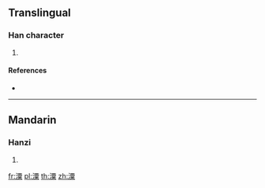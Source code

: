 {{character info/new}}
==Translingual==

===Han character===
{{Han char|rn=85|rad=水|as=12|sn=15|four=|canj=EMWD,XEMWD}}

# {{defn|Han|sort=水12}}

====References====
* {{Han ref|kx=0649.250|dkj=18256|hdz=31738.030|uh=6F65|ud=28517}}

----

==Mandarin==

===Hanzi===
{{cmn-hanzi|pin=[[sù]] ([[su4]])|wg=su<sup>4</sup>}}

# {{defn|lang=cmn|sort=水12}}

[[fr:潥]]
[[pl:潥]]
[[th:潥]]
[[zh:潥]]